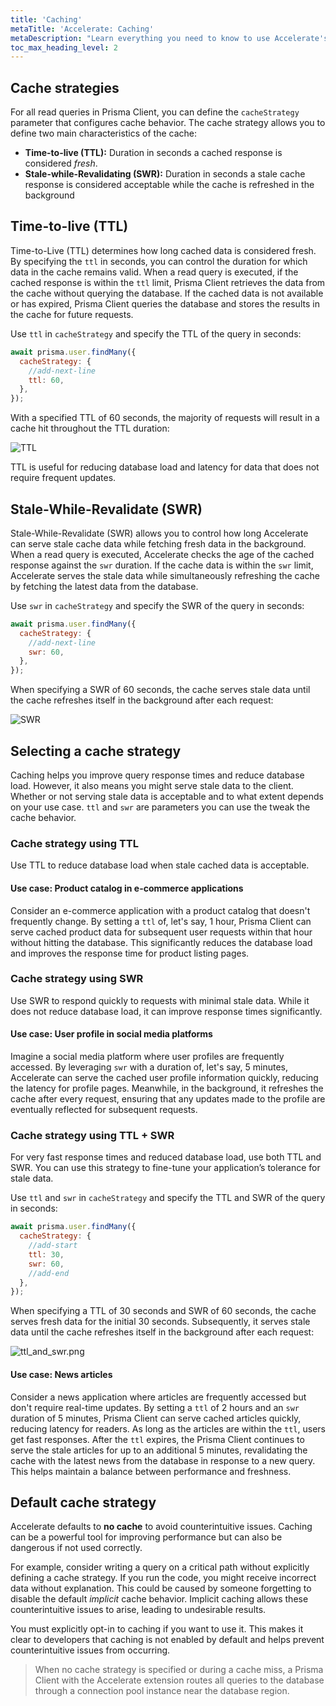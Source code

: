 ```yaml
---
title: 'Caching'
metaTitle: 'Accelerate: Caching'
metaDescription: "Learn everything you need to know to use Accelerate's global database caching."
toc_max_heading_level: 2
---
```



## Cache strategies

For all read queries in Prisma Client, you can define the `cacheStrategy` parameter that configures cache behavior. The cache strategy allows you to define two main characteristics of the cache:

- **Time-to-live (TTL):** Duration in seconds a cached response is considered _fresh_.
- **Stale-while-Revalidating (SWR):** Duration in seconds a stale cache response is considered acceptable while the cache is refreshed in the background

## Time-to-live (TTL)

Time-to-Live (TTL) determines how long cached data is considered fresh. By specifying the `ttl` in seconds, you can control the duration for which data in the cache remains valid. When a read query is executed, if the cached response is within the `ttl` limit, Prisma Client retrieves the data from the cache without querying the database. If the cached data is not available or has expired, Prisma Client queries the database and stores the results in the cache for future requests.

Use `ttl` in `cacheStrategy` and specify the TTL of the query in seconds:

```javascript
await prisma.user.findMany({
  cacheStrategy: {
    //add-next-line
    ttl: 60,
  },
});
```

With a specified TTL of 60 seconds, the majority of requests will result in
a cache hit throughout the TTL duration:

![TTL](/img/accelerate/ttl.png)

TTL is useful for reducing database load and latency for data that does not require frequent updates.

## Stale-While-Revalidate (SWR)

Stale-While-Revalidate (SWR) allows you to control how long Accelerate can serve stale cache data while fetching fresh data in the background. When a read query is executed, Accelerate checks the age of the cached response against the `swr` duration. If the cache data is within the `swr` limit, Accelerate serves the stale data while simultaneously refreshing the cache by fetching the latest data from the database.

Use `swr` in `cacheStrategy` and specify the SWR of the query in seconds:

```javascript
await prisma.user.findMany({
  cacheStrategy: {
    //add-next-line
    swr: 60,
  },
});
```

When specifying a SWR of 60 seconds, the cache serves stale data until the cache refreshes itself in the background after each request:

![SWR](/img/accelerate/swr.png)

## Selecting a cache strategy

Caching helps you improve query response times and reduce database load. However, it also means you might serve stale data to the client. Whether or not serving stale data is acceptable and to what extent depends on your use case. `ttl` and `swr` are parameters you can use the tweak the cache behavior.

### Cache strategy using TTL

Use TTL to reduce database load when stale cached data is acceptable.

#### Use case: Product catalog in e-commerce applications

Consider an e-commerce application with a product catalog that doesn't frequently change. By setting a `ttl` of, let's say, 1 hour, Prisma Client can serve cached product data for subsequent user requests within that hour without hitting the database. This significantly reduces the database load and improves the response time for product listing pages.

### Cache strategy using SWR

Use SWR to respond quickly to requests with minimal stale data. While it does not reduce database load, it can improve response times significantly.

#### Use case: User profile in social media platforms

Imagine a social media platform where user profiles are frequently accessed. By leveraging `swr` with a duration of, let's say, 5 minutes, Accelerate can serve the cached user profile information quickly, reducing the latency for profile pages. Meanwhile, in the background, it refreshes the cache after every request, ensuring that any updates made to the profile are eventually reflected for subsequent requests.

### Cache strategy using TTL + SWR

For very fast response times and reduced database load, use both TTL and SWR. You can use this strategy to fine-tune your application’s tolerance for stale data.

Use `ttl` and `swr` in `cacheStrategy` and specify the TTL and SWR of the query in seconds:

```javascript
await prisma.user.findMany({
  cacheStrategy: {
    //add-start
    ttl: 30,
    swr: 60,
    //add-end
  },
});
```

When specifying a TTL of 30 seconds and SWR of 60 seconds, the cache serves fresh data for the initial 30 seconds. Subsequently, it serves stale data until the cache refreshes itself in the background after each request:

![ttl_and_swr.png](/img/accelerate/ttl_and_swr.png)

#### Use case: News articles

Consider a news application where articles are frequently accessed but don't require real-time updates. By setting a `ttl` of 2 hours and an `swr` duration of 5 minutes, Prisma Client can serve cached articles quickly, reducing latency for readers. As long as the articles are within the `ttl`, users get fast responses. After the `ttl` expires, the Prisma Client continues to serve the stale articles for up to an additional 5 minutes, revalidating the cache with the latest news from the database in response to a new query. This helps maintain a balance between performance and freshness.

## Default cache strategy 

Accelerate defaults to **no cache** to avoid counterintuitive issues. Caching can be a powerful tool for improving performance but can also be dangerous if not used correctly.

For example, consider writing a query on a critical path without explicitly defining a cache strategy. If you run the code, you might receive incorrect data without explanation. This could be caused by someone forgetting to disable the default _implicit_ cache behavior. Implicit caching allows these counterintuitive issues to arise, leading to undesirable results.

You must explicitly opt-in to caching if you want to use it. This makes it clear to developers that caching is not enabled by default and helps prevent counterintuitive issues from occurring.

> When no cache strategy is specified or during a cache miss, a Prisma Client with the Accelerate extension routes all queries to the database through a connection pool instance near the database region.
